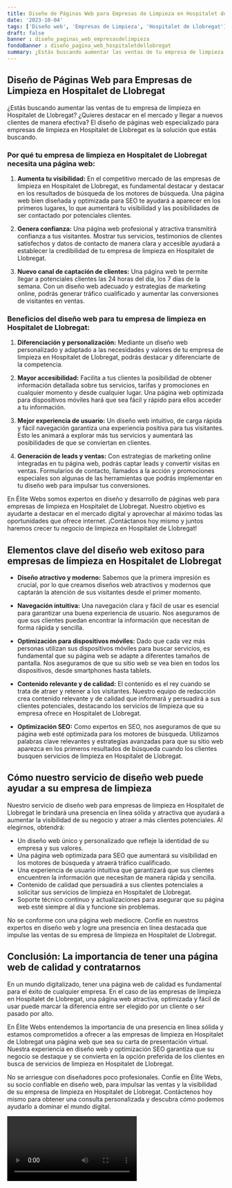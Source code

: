 ```yaml
---
title: Diseño de Páginas Web para Empresas de Limpieza en Hospitalet de Llobregat
date: '2023-10-04'
tags: ['Diseño web', 'Empresas de Limpieza', 'Hospitalet de Llobregat']
draft: false
banner : diseño_paginas_web_empresasdelimpieza
fondoBanner : diseño_pagina_web_hospitaletdellobregat
summary: ¿Estás buscando aumentar las ventas de tu empresa de limpieza en Hospitalet de Llobregat? ¿Quieres destacar en el mercado y llegar a nuevos clientes de manera efectiva? El diseño de páginas web especializado para empresas de limpieza en Hospitalet de Llobregat es la solución que estás buscando.
---
```


## Diseño de Páginas Web para Empresas de Limpieza en Hospitalet de Llobregat

¿Estás buscando aumentar las ventas de tu empresa de limpieza en Hospitalet de Llobregat? ¿Quieres destacar en el mercado y llegar a nuevos clientes de manera efectiva? El diseño de páginas web especializado para empresas de limpieza en Hospitalet de Llobregat es la solución que estás buscando.

### Por qué tu empresa de limpieza en Hospitalet de Llobregat necesita una página web:

1. **Aumenta tu visibilidad:** En el competitivo mercado de las empresas de limpieza en Hospitalet de Llobregat, es fundamental destacar y destacar en los resultados de búsqueda de los motores de búsqueda. Una página web bien diseñada y optimizada para SEO te ayudará a aparecer en los primeros lugares, lo que aumentará tu visibilidad y las posibilidades de ser contactado por potenciales clientes.

2. **Genera confianza:** Una página web profesional y atractiva transmitirá confianza a tus visitantes. Mostrar tus servicios, testimonios de clientes satisfechos y datos de contacto de manera clara y accesible ayudará a establecer la credibilidad de tu empresa de limpieza en Hospitalet de Llobregat.

3. **Nuevo canal de captación de clientes:** Una página web te permite llegar a potenciales clientes las 24 horas del día, los 7 días de la semana. Con un diseño web adecuado y estrategias de marketing online, podrás generar tráfico cualificado y aumentar las conversiones de visitantes en ventas.

### Beneficios del diseño web para tu empresa de limpieza en Hospitalet de Llobregat:

1. **Diferenciación y personalización:** Mediante un diseño web personalizado y adaptado a las necesidades y valores de tu empresa de limpieza en Hospitalet de Llobregat, podrás destacar y diferenciarte de la competencia.

2. **Mayor accesibilidad:** Facilita a tus clientes la posibilidad de obtener información detallada sobre tus servicios, tarifas y promociones en cualquier momento y desde cualquier lugar. Una página web optimizada para dispositivos móviles hará que sea fácil y rápido para ellos acceder a tu información.

3. **Mejor experiencia de usuario:** Un diseño web intuitivo, de carga rápida y fácil navegación garantiza una experiencia positiva para tus visitantes. Esto les animará a explorar más tus servicios y aumentará las posibilidades de que se conviertan en clientes.

4. **Generación de leads y ventas:** Con estrategias de marketing online integradas en tu página web, podrás captar leads y convertir visitas en ventas. Formularios de contacto, llamados a la acción y promociones especiales son algunas de las herramientas que podrás implementar en tu diseño web para impulsar tus conversiones.

En Élite Webs somos expertos en diseño y desarrollo de páginas web para empresas de limpieza en Hospitalet de Llobregat. Nuestro objetivo es ayudarte a destacar en el mercado digital y aprovechar al máximo todas las oportunidades que ofrece internet. ¡Contáctanos hoy mismo y juntos haremos crecer tu negocio de limpieza en Hospitalet de Llobregat!

<GifSeo />

<Cta />

## Elementos clave del diseño web exitoso para empresas de limpieza en Hospitalet de Llobregat

- **Diseño atractivo y moderno:** Sabemos que la primera impresión es crucial, por lo que creamos diseños web atractivos y modernos que captarán la atención de sus visitantes desde el primer momento.

- **Navegación intuitiva:** Una navegación clara y fácil de usar es esencial para garantizar una buena experiencia de usuario. Nos aseguramos de que sus clientes puedan encontrar la información que necesitan de forma rápida y sencilla.

- **Optimización para dispositivos móviles:** Dado que cada vez más personas utilizan sus dispositivos móviles para buscar servicios, es fundamental que su página web se adapte a diferentes tamaños de pantalla. Nos aseguramos de que su sitio web se vea bien en todos los dispositivos, desde smartphones hasta tablets.

- **Contenido relevante y de calidad:** El contenido es el rey cuando se trata de atraer y retener a los visitantes. Nuestro equipo de redacción crea contenido relevante y de calidad que informará y persuadirá a sus clientes potenciales, destacando los servicios de limpieza que su empresa ofrece en Hospitalet de Llobregat.

- **Optimización SEO:** Como expertos en SEO, nos aseguramos de que su página web esté optimizada para los motores de búsqueda. Utilizamos palabras clave relevantes y estrategias avanzadas para que su sitio web aparezca en los primeros resultados de búsqueda cuando los clientes busquen servicios de limpieza en Hospitalet de Llobregat.

## Cómo nuestro servicio de diseño web puede ayudar a su empresa de limpieza

Nuestro servicio de diseño web para empresas de limpieza en Hospitalet de Llobregat le brindará una presencia en línea sólida y atractiva que ayudará a aumentar la visibilidad de su negocio y atraer a más clientes potenciales. Al elegirnos, obtendrá:

- Un diseño web único y personalizado que refleje la identidad de su empresa y sus valores.
- Una página web optimizada para SEO que aumentará su visibilidad en los motores de búsqueda y atraerá tráfico cualificado.
- Una experiencia de usuario intuitiva que garantizará que sus clientes encuentren la información que necesitan de manera rápida y sencilla.
- Contenido de calidad que persuadirá a sus clientes potenciales a solicitar sus servicios de limpieza en Hospitalet de Llobregat.
- Soporte técnico continuo y actualizaciones para asegurar que su página web esté siempre al día y funcione sin problemas.

No se conforme con una página web mediocre. Confíe en nuestros expertos en diseño web y logre una presencia en línea destacada que impulse las ventas de su empresa de limpieza en Hospitalet de Llobregat.

## Conclusión: La importancia de tener una página web de calidad y contratarnos

En un mundo digitalizado, tener una página web de calidad es fundamental para el éxito de cualquier empresa. En el caso de las empresas de limpieza en Hospitalet de Llobregat, una página web atractiva, optimizada y fácil de usar puede marcar la diferencia entre ser elegido por un cliente o ser pasado por alto.

En Élite Webs entendemos la importancia de una presencia en línea sólida y estamos comprometidos a ofrecer a las empresas de limpieza en Hospitalet de Llobregat una página web que sea su carta de presentación virtual. Nuestra experiencia en diseño web y optimización SEO garantiza que su negocio se destaque y se convierta en la opción preferida de los clientes en busca de servicios de limpieza en Hospitalet de Llobregat.

No se arriesgue con diseñadores poco profesionales. Confíe en Élite Webs, su socio confiable en diseño web, para impulsar las ventas y la visibilidad de su empresa de limpieza en Hospitalet de Llobregat. Contáctenos hoy mismo para obtener una consulta personalizada y descubra cómo podemos ayudarlo a dominar el mundo digital.

<Video />

<CtaBot job='Empresas de Limpieza' city='Hospitalet de Llobregat'/>

<Gmaps query='Hospitalet de Llobregat+españa+maps' />